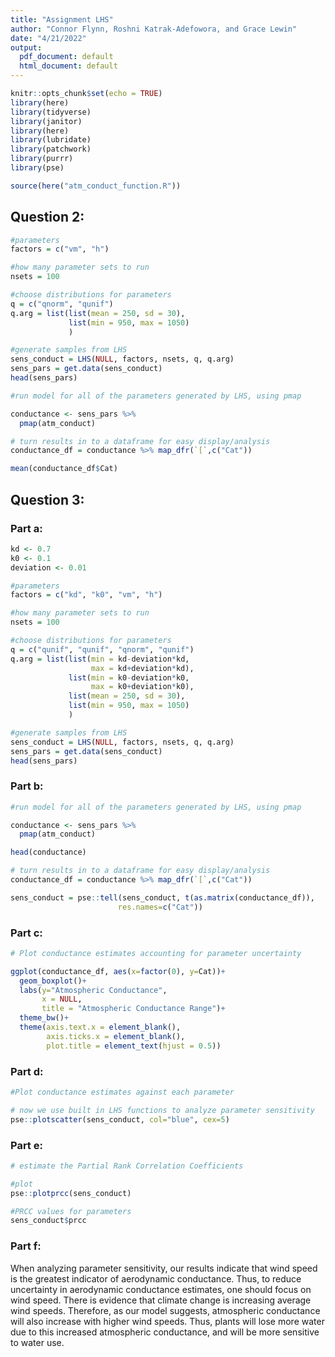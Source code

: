 ```yaml
---
title: "Assignment LHS"
author: "Connor Flynn, Roshni Katrak-Adefowora, and Grace Lewin"
date: "4/21/2022"
output:
  pdf_document: default
  html_document: default
---
```


```r
knitr::opts_chunk$set(echo = TRUE)
library(here)
library(tidyverse)
library(janitor)
library(here)
library(lubridate)
library(patchwork)
library(purrr)
library(pse)
```


```r
source(here("atm_conduct_function.R"))
```


## Question 2:
```r
#parameters
factors = c("vm", "h")

#how many parameter sets to run
nsets = 100

#choose distributions for parameters
q = c("qnorm", "qunif")
q.arg = list(list(mean = 250, sd = 30), 
             list(min = 950, max = 1050)
             )

#generate samples from LHS
sens_conduct = LHS(NULL, factors, nsets, q, q.arg)
sens_pars = get.data(sens_conduct)
head(sens_pars)
```

```r
#run model for all of the parameters generated by LHS, using pmap

conductance <- sens_pars %>% 
  pmap(atm_conduct)

# turn results in to a dataframe for easy display/analysis
conductance_df = conductance %>% map_dfr(`[`,c("Cat"))

mean(conductance_df$Cat)
```


## Question 3: 

### Part a:
```r
kd <- 0.7
k0 <- 0.1
deviation <- 0.01

#parameters
factors = c("kd", "k0", "vm", "h")

#how many parameter sets to run
nsets = 100

#choose distributions for parameters
q = c("qunif", "qunif", "qnorm", "qunif")
q.arg = list(list(min = kd-deviation*kd, 
                  max = kd+deviation*kd),
             list(min = k0-deviation*k0,
                  max = k0+deviation*k0),
             list(mean = 250, sd = 30), 
             list(min = 950, max = 1050)
             )

#generate samples from LHS
sens_conduct = LHS(NULL, factors, nsets, q, q.arg)
sens_pars = get.data(sens_conduct)
head(sens_pars)
```

### Part b:
```r
#run model for all of the parameters generated by LHS, using pmap

conductance <- sens_pars %>% 
  pmap(atm_conduct)

head(conductance)
```

```r
# turn results in to a dataframe for easy display/analysis
conductance_df = conductance %>% map_dfr(`[`,c("Cat"))
```

```r
sens_conduct = pse::tell(sens_conduct, t(as.matrix(conductance_df)),
                        res.names=c("Cat"))
```

### Part c:
```r
# Plot conductance estimates accounting for parameter uncertainty

ggplot(conductance_df, aes(x=factor(0), y=Cat))+
  geom_boxplot()+
  labs(y="Atmospheric Conductance",
       x = NULL,
       title = "Atmospheric Conductance Range")+
  theme_bw()+
  theme(axis.text.x = element_blank(),
        axis.ticks.x = element_blank(),
        plot.title = element_text(hjust = 0.5))
```

### Part d:
```r
#Plot conductance estimates against each parameter

# now we use built in LHS functions to analyze parameter sensitivity
pse::plotscatter(sens_conduct, col="blue", cex=5)
```

### Part e:
```r
# estimate the Partial Rank Correlation Coefficients

#plot
pse::plotprcc(sens_conduct)
```

```r
#PRCC values for parameters
sens_conduct$prcc
```


### Part f:
When analyzing parameter sensitivity, our results indicate that wind speed is the greatest indicator of aerodynamic conductance. Thus, to reduce uncertainty in aerodynamic conductance estimates, one should focus on wind speed. There is evidence that climate change is increasing average wind speeds. Therefore, as our model suggests, atmospheric conductance will also increase with higher wind speeds. Thus, plants will lose more water due to this increased atmospheric conductance, and will be more sensitive to water use.
